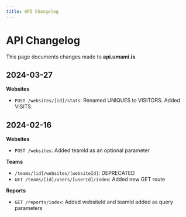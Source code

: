 ```yaml
---
title: API Changelog
---
```


# API Changelog

This page documents changes made to **api.umami.is**.

## 2024-03-27

**Websites**

- `POST /websites/[id]/stats`: Renamed UNIQUES to VISITORS. Added VISITS.

## 2024-02-16

**Websites**

- `POST /websites`: Added teamId as an optional parameter

**Teams**

- `/teams/[id]/websites/[websiteId]`: DEPRECATED
- `GET /teams/[id]/users/[userId]/index`: Added new GET route

**Reports**

- `GET /reports/index`: Added websiteId and teamId added as query parameters
